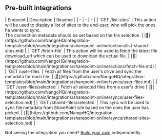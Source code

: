 
## Pre-built integrations

<AccordionGroup>


<Accordion title="Others">
| Endpoint | Description | Readme |
| - | - | - |
| `GET /list-sites` | This action will be used to display a list of sites to the end-user, who will pick the ones he wants to sync.<br />The connection metadata should be set based on the file selection. | [🔗](https://github.com/NangoHQ/integration-templates/blob/main/integrations/sharepoint-online/actions/list-shared-sites.md) |
| `GET /fetch-file` | This action will be used to fetch the latest file download_url which can be used to download the actual file. | [🔗](https://github.com/NangoHQ/integration-templates/blob/main/integrations/sharepoint-online/actions/fetch-file.md) |
| `GET /user-files` | Fetch all files from the user's drive and sync the metadata for each file. | [🔗](https://github.com/NangoHQ/integration-templates/blob/main/integrations/sharepoint-online/syncs/user-files.md) |
| `GET /user-files/selected` | Fetch all selected files from a user's drive | [🔗](https://github.com/NangoHQ/integration-templates/blob/main/integrations/sharepoint-online/syncs/user-files-selection.md) |
| `GET /shared-files/selected` | This sync will be used to sync file metadata from SharePoint site based on the ones the user has picked. | [🔗](https://github.com/NangoHQ/integration-templates/blob/main/integrations/sharepoint-online/syncs/shared-sites-selection.md) |
</Accordion>

</AccordionGroup>

<Tip>Not seeing the integration you need? [Build your own](https://nango.dev/docs/guides/platform/functions) independently.</Tip>
